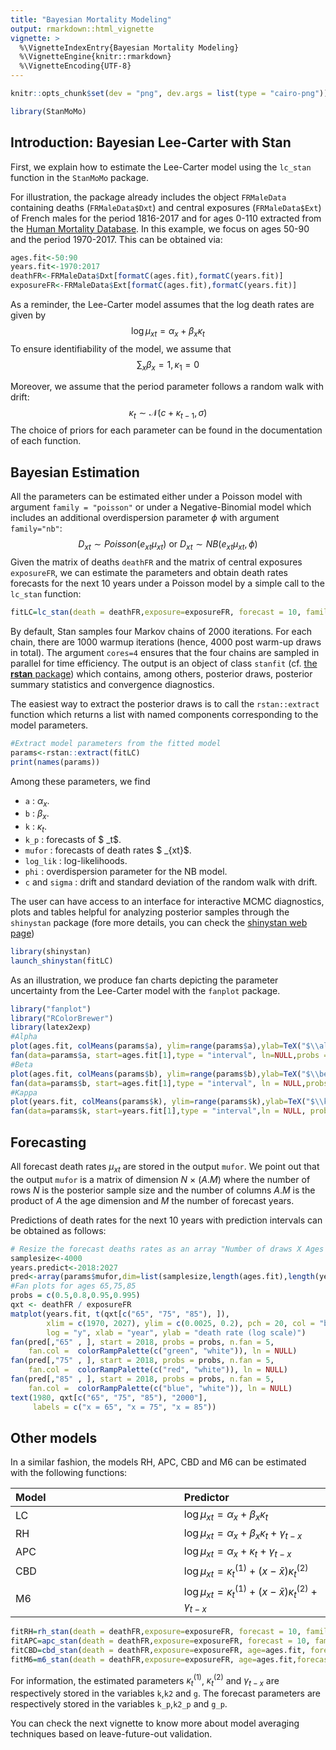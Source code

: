 ```yaml
---
title: "Bayesian Mortality Modeling"
output: rmarkdown::html_vignette
vignette: >
  %\VignetteIndexEntry{Bayesian Mortality Modeling}
  %\VignetteEngine{knitr::rmarkdown}
  %\VignetteEncoding{UTF-8}
---
```


```r
knitr::opts_chunk$set(dev = "png", dev.args = list(type = "cairo-png"))
```

```r
library(StanMoMo)
```



## Introduction: Bayesian Lee-Carter with Stan

First, we explain how to estimate the Lee-Carter model using the `lc_stan` function in the `StanMoMo` package.

For illustration, the package already includes the object `FRMaleData` containing deaths (`FRMaleData$Dxt`) and central exposures (`FRMaleData$Ext`) of French males for the period 1816-2017 and for ages 0-110 extracted from the [Human Mortality Database](https://www.mortality.org/). In this example, we focus on ages 50-90 and the period 1970-2017. This can be obtained via: 

```r
ages.fit<-50:90
years.fit<-1970:2017
deathFR<-FRMaleData$Dxt[formatC(ages.fit),formatC(years.fit)]
exposureFR<-FRMaleData$Ext[formatC(ages.fit),formatC(years.fit)]
```

As a reminder, the Lee-Carter model assumes that the log death rates are given by 
$$ 
\log \mu_{xt}=\alpha_x+\beta_x \kappa_t
$$
To ensure identifiability of the model, we assume that 
$$
\sum_x \beta_x=1,\kappa_1=0
$$

Moreover, we assume that the period parameter follows a random walk with drift:
$$ 
\kappa_t \sim \mathcal{N}(c+ \kappa_{t-1},\sigma)
$$
The choice of priors for each parameter can be found in the documentation of each function.

## Bayesian Estimation

All the parameters can be estimated either under a Poisson model with argument `family = "poisson"` or under a Negative-Binomial model which includes an additional overdispersion parameter $\phi$ with argument `family="nb"`:
$$
D_{xt} \sim Poisson (e_{xt}\mu_{xt}) \text{ or } D_{xt} \sim NB (e_{xt}\mu_{xt},\phi)
$$
Given the matrix of deaths `deathFR` and the matrix of central exposures `exposureFR`, we can estimate the parameters and obtain death rates forecasts for the next 10 years under a Poisson model by a simple call to the `lc_stan` function: 

```r
fitLC=lc_stan(death = deathFR,exposure=exposureFR, forecast = 10, family = "poisson",cores=4)
```

By default, Stan samples four Markov chains of 2000 iterations. For each chain, there are 1000 warmup iterations (hence, 4000 post warm-up draws in total). The argument `cores=4` ensures that the four chains are sampled in parallel for time efficiency. The output is an object of class `stanfit` (cf. [the **rstan** package](https://mc-stan.org/rstan/articles/stanfit_objects.html)) which contains, among others, posterior draws, posterior summary statistics and convergence diagnostics. 

The easiest way to extract the posterior draws is to call the `rstan::extract` function which returns a list with named components corresponding to the model parameters.
```r
#Extract model parameters from the fitted model
params<-rstan::extract(fitLC)
print(names(params))
```

Among these parameters, we find

* `a` : $\alpha_x$.
* `b` : $\beta_x$.
* `k` : $\kappa_t$.
* `k_p` : forecasts of $ \kappa_t$.
* `mufor` : forecasts of death rates $ \mu_{xt}$.
* `log_lik` : log-likelihoods.
* `phi` : overdispersion parameter for the NB model. 
* `c` and `sigma` : drift and standard deviation of the random walk with drift.

The user can have access to an interface for interactive MCMC diagnostics, plots and tables helpful for analyzing posterior samples through the `shinystan` package (fore more details, you can check the [shinystan web page](http://mc-stan.org/shinystan/))

```r
library(shinystan)
launch_shinystan(fitLC)
```


As an illustration, we produce fan charts depicting the parameter uncertainty from the Lee-Carter model with the `fanplot` package.

```r
library("fanplot")
library("RColorBrewer")
library(latex2exp)
#Alpha
plot(ages.fit, colMeans(params$a), ylim=range(params$a),ylab=TeX("$\\alpha_x$"), xlab="Age: x")
fan(data=params$a, start=ages.fit[1],type = "interval", ln=NULL,probs = c(0.5,0.8,0.95,0.995),fan.col = colorRampPalette(c("Orange", "white")))
#Beta
plot(ages.fit, colMeans(params$b), ylim=range(params$b),ylab=TeX("$\\beta_x$"), xlab="Age: x")
fan(data=params$b, start=ages.fit[1],type = "interval", ln = NULL,probs = c(0.5,0.8,0.95,0.995),  fan.col = colorRampPalette(c("red", "white")))
#Kappa
plot(years.fit, colMeans(params$k), ylim=range(params$k),ylab=TeX("$\\kappa_t$"), xlab="Year: t")
fan(data=params$k, start=years.fit[1],type = "interval",ln = NULL, probs = c(0.5,0.8,0.95,0.995),fan.col = colorRampPalette(c("blue", "white")))
```

## Forecasting

All forecast death rates $\mu_{xt}$ are stored in the output `mufor`. We point out that the output `mufor` is a matrix of dimension $N$ $\times$ $(A . M)$ where  the number of rows $N$ is the posterior sample size and the number of columns $A.M$ is the product of $A$ the age dimension and $M$ the number of forecast years.

Predictions of death rates for the next 10 years with prediction intervals can be obtained as follows: 

```r
# Resize the forecast deaths rates as an array "Number of draws X Ages X Years to predict"
samplesize<-4000
years.predict<-2018:2027
pred<-array(params$mufor,dim=list(samplesize,length(ages.fit),length(years.predict)),dimnames = list(c(1:samplesize),formatC(ages.fit),formatC(years.predict)))
#Fan plots for ages 65,75,85
probs = c(0.5,0.8,0.95,0.995)
qxt <- deathFR / exposureFR
matplot(years.fit, t(qxt[c("65", "75", "85"), ]),
        xlim = c(1970, 2027), ylim = c(0.0025, 0.2), pch = 20, col = "black",
        log = "y", xlab = "year", ylab = "death rate (log scale)")
fan(pred[,"65" , ], start = 2018, probs = probs, n.fan = 5,
    fan.col =  colorRampPalette(c("green", "white")), ln = NULL)
fan(pred[,"75" , ], start = 2018, probs = probs, n.fan = 5,
    fan.col =  colorRampPalette(c("red", "white")), ln = NULL)
fan(pred[,"85" , ], start = 2018, probs = probs, n.fan = 5,
    fan.col =  colorRampPalette(c("blue", "white")), ln = NULL)
text(1980, qxt[c("65", "75", "85"), "2000"],
     labels = c("x = 65", "x = 75", "x = 85"))
```

## Other models

In a similar fashion, the models RH, APC, CBD and M6 can be estimated with the following functions: 

| Model| Predictor | 
|:------|:-----|
|   LC  |  $\log \mu_{xt} = \alpha_x + \beta_x\kappa_t$ | 
|   RH  |  $\log \mu_{xt} = \alpha_x + \beta_x\kappa_t+\gamma_{t-x}$ | 
|   APC |  $\log \mu_{xt} = \alpha_x + \kappa_t +\gamma_{t-x}$ |   
|   CBD |  $\log \mu_{xt} = \kappa_t^{(1)} + (x-\bar{x})\kappa_t^{(2)}$ |   
|   M6  |  $\log \mu_{xt} = \kappa_t^{(1)} + (x-\bar{x})\kappa_t^{(2)}+\gamma_{t-x}$ |   

```r
fitRH=rh_stan(death = deathFR,exposure=exposureFR, forecast = 10, family = "poisson",cores=4)
fitAPC=apc_stan(death = deathFR,exposure=exposureFR, forecast = 10, family = "poisson",cores=4)
fitCBD=cbd_stan(death = deathFR,exposure=exposureFR, age=ages.fit, forecast=10,family = "poisson",cores=4)
fitM6=m6_stan(death = deathFR,exposure=exposureFR, age=ages.fit,forecast = 10, family = "poisson",cores=4)
```

For information, the estimated parameters $\kappa_t^{(1)}$, $\kappa_t^{(2)}$ and $\gamma_{t-x}$ are respectively stored in the variables `k`,`k2` and `g`. The forecast parameters are respectively stored in the variables `k_p`,`k2_p` and `g_p`.

You can check the next vignette to know more about model averaging techniques based on leave-future-out validation.

